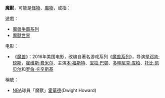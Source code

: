 '''魔獸'''，可能是[[怪物|怪物]]、[[魔物|魔物]]，或指：

;遊戲：
*[[魔兽争霸系列|魔兽争霸系列]]
*[[魔獸世界|魔獸世界]]

;电影：

*《[[魔兽_(电影)|魔兽]]》：2016年美国电影，改编自著名游戏系列《[[魔兽系列|魔兽系列]]》，导演是[[邓肯·琼斯|邓肯·琼斯]]，[[崔维斯·费米尔|崔维斯·费米尔]]、主演[[本·福斯特|本·福斯特]]、[[宝拉·巴顿|宝拉·巴顿]]、[[多明尼克·库柏|多明尼克·库柏]]、[[托比·凯贝尔|托比·凯贝尔]]和[[罗伯·卡辛斯基|罗伯·卡辛斯基]]

;稱號：
*[[NBA|NBA]]球員「魔獸」[[迪韋特·侯活|霍華德]](Dwight Howard)

{{disambig|cat=二字消歧義}}